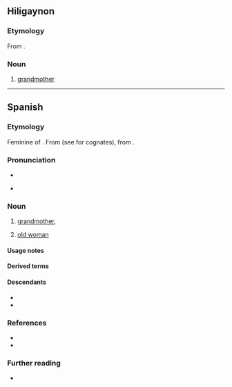 ==Hiligaynon==

===Etymology===
From {{bor|hil|es|abuela}}.

===Noun===
{{hil-noun|abuéla}}

# [[grandmother]]

{{c|hil|Family}}

----

==Spanish==

===Etymology===
Feminine of {{m|es|abuelo}}. From {{inh|es|VL.|*aviola}} (see for cognates), from {{inh|es|la|avia}}.

===Pronunciation===
{{es-IPA}}
* {{audio|es|LL-Q1321 (spa)-AdrianAbdulBaha-abuela.wav|Audio (Colombia)}}
{{es-IPA|ahuela|pre={{q|dialectal}}}}
{{es-IPA|agüela|pre={{q|dialectal}}}}
* {{rhymes|es|ela}}

===Noun===
{{es-noun|f|m=abuelo}}

# [[grandmother]], {{female equivalent of|es|abuelo}}
# {{lb|es|colloquial}} [[old woman]]

====Usage notes====
{{es-note-noun-mf|abuelo}}

====Derived terms====
{{col3|es
|{{l|es|abuelita}} {{q|[[diminutive]]}}
|abuela materna
|abuela paterna
|abuela política
|éramos pocos y parió la abuela
|no tener abuela
|si mi abuela tuviera ruedas, sería una bicicleta
|tía abuela
}}

====Descendants====
* {{desc|hil|abuéla|bor=1}}
* {{desc|pap|wela|bor=1}}

===References===
* {{R:es:DRAE}}
* {{R:Schoenhals 1988|page=211}}

===Further reading===
* {{R:es:DRAE|abuelo}}

{{C|es|Family members|Female|Ants}}
